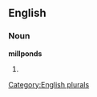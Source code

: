 
==English==

===Noun===
'''millponds'''

# {{plural of|[[millpond]]}}

[[Category:English plurals]]